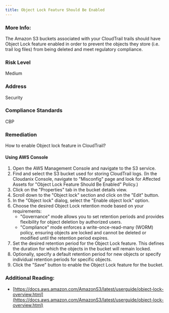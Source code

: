 ```yaml
---
title: Object Lock Feature Should Be Enabled
---
```


### More Info:

The Amazon S3 buckets associated with your CloudTrail trails should have Object Lock feature enabled in order to prevent the objects they store (i.e. trail log files) from being deleted and meet regulatory compliance.

### Risk Level

Medium

### Address

Security

### Compliance Standards

CBP

### Remediation

How to enable Object lock feature in CloudTrail?

#### Using AWS Console

1. Open the AWS Management Console and navigate to the S3 service.
2. Find and select the S3 bucket used for storing CloudTrail logs.
    (In the Cloudanix Console, navigate to "Misconfig" page and look for Affected Assets for "Object Lock Feature Should Be Enabled" Policy.)
3. Click on the "Properties" tab in the bucket details view.
4. Scroll down to the "Object lock" section and click on the "Edit" button.
5. In the "Object lock" dialog, select the "Enable object lock" option.
6. Choose the desired Object Lock retention mode based on your requirements:
   - "Governance" mode allows you to set retention periods and provides flexibility for object deletion by authorized users.
   - "Compliance" mode enforces a write-once-read-many (WORM) policy, ensuring objects are locked and cannot be deleted or modified until the retention period expires.
7. Set the desired retention period for the Object Lock feature. This defines the duration for which the objects in the bucket will remain locked.
8. Optionally, specify a default retention period for new objects or specify individual retention periods for specific objects.
9. Click the "Save" button to enable the Object Lock feature for the bucket.

### Additional Reading:

- [https://docs.aws.amazon.com/AmazonS3/latest/userguide/object-lock-overview.html](https://docs.aws.amazon.com/AmazonS3/latest/userguide/object-lock-overview.html)
